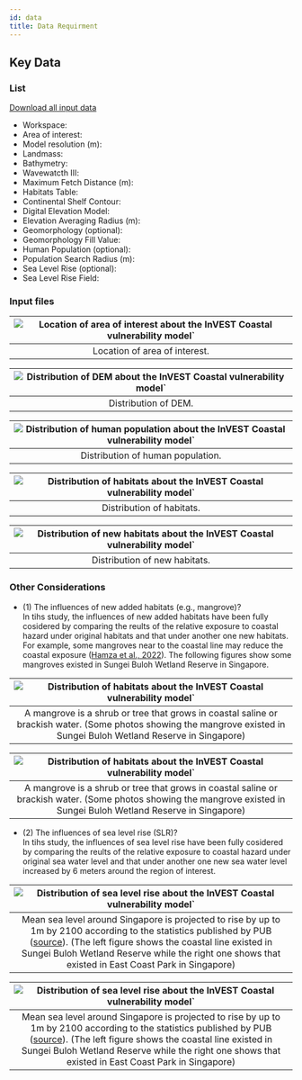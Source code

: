 ```yaml
---
id: data
title: Data Requirment
---
```


## Key Data

### List
[Download all input data](http://invest-model-input-files.s3-website-ap-southeast-1.amazonaws.com/)
- Workspace: 
- Area of interest: 
- Model resolution (m): 
- Landmass:
- Bathymetry:
- Wavewatcth Ⅲ: 
- Maximum Fetch Distance (m):
- Habitats Table:
- Continental Shelf Contour:
- Digital Elevation Model:
- Elevation Averaging Radius (m):
- Geomorphology (optional):
- Geomorphology Fill Value:
- Human Population (optional):
- Population Search Radius (m):
- Sea Level Rise (optional):
- Sea Level Rise Field:

### Input files
|![Location of area of interest about the InVEST Coastal vulnerability model`](../../static/img/cv-input-area-of-interest.png)|
|:--:|
| Location of area of interest. |

|![Distribution of DEM about the InVEST Coastal vulnerability model`](../../static/img/cv-input-dem.png)|
|:--:|
| Distribution of DEM. |

|![Distribution of human population about the InVEST Coastal vulnerability model`](../../static/img/cv-input-human-polulation.png)|
|:--:|
| Distribution of human population. |

|![Distribution of habitats about the InVEST Coastal vulnerability model`](../../static/img/cv-input-habitats.png)|
|:--:|
| Distribution of habitats. |

|![Distribution of new habitats about the InVEST Coastal vulnerability model`](../../static/img/cv-input-habitats-added-mangrove.png)|
|:--:|
| Distribution of new habitats. |

### Other Considerations

- (1) The influences of new added habitats (e.g., mangrove)?  
  In tihs study, the influences of new added habitats have been fully cosidered by comparing the reults of the relative exposure to coastal hazard under original habitats and that under another one new habitats. For example, some mangroves near to the coastal line may reduce the coastal exposure ([Hamza et al., 2022](https://www.mdpi.com/2073-445X/11/10/1714#:~:text=The%20results%20indicate%20that%20the,corals%20and%20seagrasses%20are%20lost.)). The following figures show some mangroves existed in Sungei Buloh Wetland Reserve in Singapore.  

|![Distribution of habitats about the InVEST Coastal vulnerability model`](../../static/img/cv-mangrove1.png)|
|:--:|
| A mangrove is a shrub or tree that grows in coastal saline or brackish water. (Some photos showing the mangrove existed in Sungei Buloh Wetland Reserve in Singapore) |  

|![Distribution of habitats about the InVEST Coastal vulnerability model`](../../static/img/cv-mangrove2.png)|
|:--:|
| A mangrove is a shrub or tree that grows in coastal saline or brackish water. (Some photos showing the mangrove existed in Sungei Buloh Wetland Reserve in Singapore) |
  
- (2) The influences of sea level rise (SLR)?  
  In tihs study, the influences of sea level rise have been fully cosidered by comparing the reults of the relative exposure to coastal hazard under original sea water level and that under another one new sea water level increased by 6 meters around the region of interest.  

|![Distribution of sea level rise about the InVEST Coastal vulnerability model`](../../static/img/cv-coastalline1.png)|
|:--:|
| Mean sea level around Singapore is projected to rise by up to 1m by 2100 according to the statistics published by PUB ([source](https://www.pub.gov.sg/)). (The left figure shows the coastal line existed in Sungei Buloh Wetland Reserve while the right one shows that existed in East Coast Park in Singapore)|  

|![Distribution of sea level rise about the InVEST Coastal vulnerability model`](../../static/img/cv-coastalline2.png)|
|:--:|
| Mean sea level around Singapore is projected to rise by up to 1m by 2100 according to the statistics published by PUB ([source](https://www.pub.gov.sg/)). (The left figure shows the coastal line existed in Sungei Buloh Wetland Reserve while the right one shows that existed in East Coast Park in Singapore)|  
